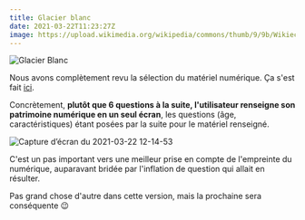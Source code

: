 ---
title: Glacier blanc
date: 2021-03-22T11:23:27Z
image: https://upload.wikimedia.org/wikipedia/commons/thumb/9/9b/Wikiecrins.jpg/800px-Wikiecrins.jpg
---

![Glacier Blanc](https://upload.wikimedia.org/wikipedia/commons/thumb/9/9b/Wikiecrins.jpg/800px-Wikiecrins.jpg)

Nous avons complètement revu la sélection du matériel numérique. Ça s'est fait [ici](https://github.com/abc-transitionbascarbone/near-modele/pull/905).

Concrètement, **plutôt que 6 questions à la suite, l'utilisateur renseigne son patrimoine numérique en un seul écran**, les questions (âge, caractéristiques) étant posées par la suite pour le matériel renseigné.

![Capture d’écran du 2021-03-22 12-14-53](https://user-images.githubusercontent.com/1177762/111981663-40e9de80-8b08-11eb-8d1e-61a6de47e51a.png)

C'est un pas important vers une meilleur prise en compte de l'empreinte du numérique, auparavant bridée par l'inflation de question qui allait en résulter.

Pas grand chose d'autre dans cette version, mais la prochaine sera conséquente 😉
